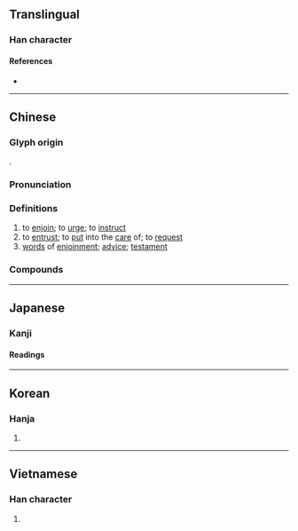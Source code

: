 {{character info/new}}
{{also|嘱}}
==Translingual==

===Han character===
{{Han char|rn=30|rad=口|as=21|sn=24|four=67027|canj=RSEI|ids=⿰口屬}}

====References====
* {{Han ref|kx=0215.290|dkj=04654|dj=0438.360|hdz=10709.150|uh=56D1|ud=22225|bh=C5F1|bd=50673}}

----

==Chinese==
{{zh-forms|s=嘱}}

===Glyph origin===
{{Han etym}}
{{Han compound|口|屬|ls=psc|c1=s|c2=p}}.

===Pronunciation===
{{zh-pron
|m=zhǔ
|c=zuk1
|mn=chiok
|w=4tsoq
|mc=y
|oc=y
|cat=v,n
}}

===Definitions===
{{zh-hanzi}}

# to [[enjoin]]; to [[urge]]; to [[instruct]]
# to [[entrust]]; to [[put]] into the [[care]] of; to [[request]]
# [[word]]s of [[enjoinment]]; [[advice]]; [[testament]]

===Compounds===
{{zh-der|付囑|千叮嚀萬囑咐|千叮萬囑|叮囑|囑付|囑告|囑咐|囑寄|囑托|囑扳|囑授|囑累|囑致|囑託|囑請|囑贊|委囑|敦囑|求囑|至囑|計囑|諄囑|請囑|買上囑下|買囑|賄囑|賕囑|遮囑|遵囑|遺囑|醫囑|代筆遺囑|公證遺囑|切囑|密封遺囑|雅囑}}

----

==Japanese==
{{ja-kanji forms|嘱|囑}}

===Kanji===
{{ja-kanji|grade=|rs=口21|shin=嘱}}

====Readings====
{{ja-readings
|goon=そく
|kanon=しょく<しよく
|kun=たの-む
}}

----

==Korean==

===Hanja===
{{ko-hanja|hangeul=[[촉]]|rv=chok|mr=ch'ok}}

# {{defn|lang=ko|sort=口21}}

----

==Vietnamese==

===Han character===
{{vi-hantu|[[chúc]]|rs=口21}}

# {{defn|lang=vi|sort=口21}}